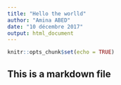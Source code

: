 ---
title: "Hello the worlld"
author: "Amina ABED"
date: "10 décembre 2017"
output: html_document
---

```{r setup, include=FALSE}
knitr::opts_chunk$set(echo = TRUE)
```

## This is a markdown file
